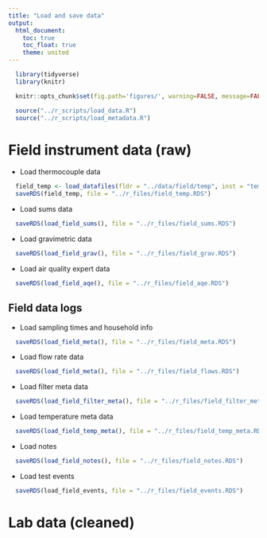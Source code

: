 ```yaml
---
title: "Load and save data"
output:
  html_document:
    toc: true
    toc_float: true
    theme: united
---
```


```r
  library(tidyverse)
  library(knitr)
```

```r
  knitr::opts_chunk$set(fig.path='figures/', warning=FALSE, message=FALSE, cache=FALSE)
```

```r
  source("../r_scripts/load_data.R")
  source("../r_scripts/load_metadata.R")
```

# Field instrument data (raw)

* Load thermocouple data

```r
  field_temp <- load_datafiles(fldr = "../data/field/temp", inst = "temp")
  saveRDS(field_temp, file = "../r_files/field_temp.RDS")
```

* Load sums data

```r
  saveRDS(load_field_sums(), file = "../r_files/field_sums.RDS")
```

* Load gravimetric data

```r
  saveRDS(load_field_grav(), file = "../r_files/field_grav.RDS")
```

* Load air quality expert data

```r
  saveRDS(load_field_aqe(), file = "../r_files/field_aqe.RDS")
```
 
## Field data logs

* Load sampling times and household info

```r
  saveRDS(load_field_meta(), file = "../r_files/field_meta.RDS")
```

* Load flow rate data

```r
  saveRDS(load_field_meta(), file = "../r_files/field_flows.RDS")
```

* Load filter meta data

```r
  saveRDS(load_field_filter_meta(), file = "../r_files/field_filter_meta.RDS")
```

* Load temperature meta data

```r
  saveRDS(load_field_temp_meta(), file = "../r_files/field_temp_meta.RDS")
```

* Load notes

```r
  saveRDS(load_field_notes(), file = "../r_files/field_notes.RDS")
```

* Load test events

```r
  saveRDS(load_field_events, file = "../r_files/field_events.RDS")
```

# Lab data (cleaned)
